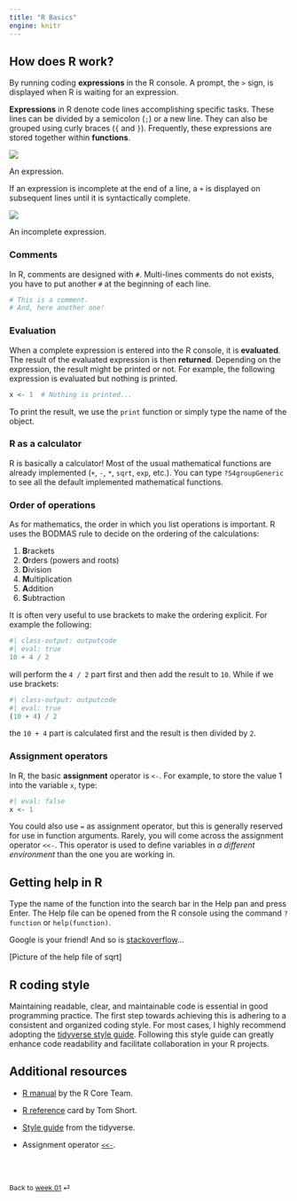```yaml
---
title: "R Basics"
engine: knitr
---
```


## How does R work?

By running coding **expressions** in the R console. A prompt, the `>` sign, is displayed when R is waiting for an expression.

**Expressions** in R denote code lines accomplishing specific tasks. These lines can be divided by a semicolon (`;`) or a new line. They can also be grouped using curly braces (`{` and `}`). Frequently, these expressions are stored together within **functions**.

::: {#fig-creators}

![](./images/expression.png)

An expression.

:::


If an expression is incomplete at the end of a line, a `+` is displayed on subsequent lines until it is syntactically complete.

::: {#fig-creators}

![](./images/incomplete_expression.png)

An incomplete expression.

:::

### Comments

In R, comments are designed with `#`. Multi-lines comments do not exists, you have to put another `#` at the beginning of each line.

```r
# This is a comment.
# And, here another one!
```

### Evaluation

When a complete expression is entered into the R console, it is **evaluated**. The result of the evaluated expression is then **returned**. Depending on the expression, the result might be printed or not. For example, the following expression is evaluated but nothing is printed.

```r
x <- 1  # Nothing is printed...
```

To print the result, we use the `print` function or simply type the name of the object.

### R as a calculator

R is basically a calculator! Most of the usual mathematical functions are already implemented (`+`, `-`, `*`, `sqrt`, `exp`, etc.). You can type `?S4groupGeneric` to see all the default implemented mathematical functions.

### Order of operations

As for mathematics, the order in which you list operations is important. R uses the BODMAS rule to decide on the ordering of the calculations:

1.  **B**rackets
2.  **O**rders (powers and roots)
3.  **D**ivision
4.  **M**ultiplication
5.  **A**ddition
6.  **S**ubtraction

It is often very useful to use brackets to make the ordering explicit. For example the following:

```r
#| class-output: outputcode
#| eval: true
10 + 4 / 2
```

will perform the `4 / 2` part first and then add the result to `10`. While if we use brackets:

```r
#| class-output: outputcode
#| eval: true
(10 + 4) / 2
```

the `10 + 4` part is calculated first and the result is then divided by `2`.

### Assignment operators

In R, the basic **assignment** operator is `<-`. For example, to store the value $1$ into the variable `x`, type:

```r
#| eval: false
x <- 1
```

You could also use `=` as assignment operator, but this is generally reserved for use in function arguments. Rarely, you will come across the assignment operator `<<-`. This operator is used to define variables in *a different environment* than the one you are working in.

## Getting help in R

Type the name of the function into the search bar in the Help pan and press Enter. The Help file can be opened from the R console using the command `?function` or `help(function)`.

Google is your friend! And so is [stackoverflow](https://stackoverflow.com/collectives/r-language)...

\[Picture of the help file of sqrt\]


## R coding style

Maintaining readable, clear, and maintainable code is essential in good programming practice. The first step towards achieving this is adhering to a consistent and organized coding style. For most cases, I highly recommend adopting the [tidyverse style guide](https://style.tidyverse.org/index.html). Following this style guide can greatly enhance code readability and facilitate collaboration in your R projects.


## Additional resources

- [R manual](https://cran.r-project.org/doc/manuals/R-lang.html) by the R Core Team.

- [R reference](https://cran.r-project.org/doc/contrib/Short-refcard.pdf) card by Tom Short.

- [Style guide](https://style.tidyverse.org/index.html) from the tidyverse.

- Assignment operator [`<<-`](https://cran.r-project.org/doc/manuals/R-intro.html#Scope).


<br><br>

::: {style="font-size: 0.875em;"}
Back to [week 01](/weeks/week-1.qmd) ⏎
:::